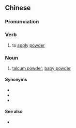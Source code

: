 {{also|扑粉}}
==Chinese==
{{zh-forms|s=扑粉}}

===Pronunciation===
{{zh-pron
|m=pūfěn
|c=pok3 fan2
|cat=v,n
}}

===Verb===
{{zh-verb}}

# to [[apply]] [[powder]]

===Noun===
{{zh-noun}}

# [[talcum powder]]; [[baby powder]]

====Synonyms====
* {{zh-l|寶寶粉}}
* {{zh-l|滑石粉}}
* {{zh-l|爽身粉}}

====See also====
* {{zh-l|香粉}}